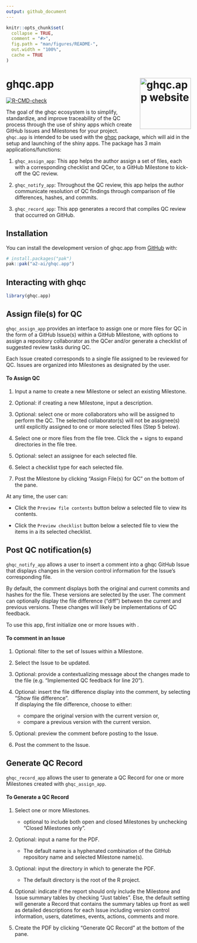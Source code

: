 ```yaml
---
output: github_document
---
```


<!-- README.md is generated from README.Rmd. Please edit that file -->

```r
knitr::opts_chunk$set(
  collapse = TRUE,
  comment = "#>",
  fig.path = "man/figures/README-",
  out.width = "100%",
  cache = TRUE
)
```

# ghqc.app <a href="https://github.com/a2-ai/ghqc.app/"><img src="man/figures/logo.png" align="right" height="139" alt="ghqc.app website" /></a>

<!-- badges: start -->
[![R-CMD-check](https://github.com/A2-ai/ghqc.app/actions/workflows/R-CMD-check.yaml/badge.svg)](https://github.com/A2-ai/ghqc.app/actions/workflows/R-CMD-check.yaml)
<!-- badges: end -->

The goal of the ghqc ecosystem is to simplify, standardize, and improve traceability of the QC process through the use of shiny apps which create GitHub Issues and Milestones for your project. `ghqc.app` is intended to be used with the [ghqc](https://github.com/a2-ai/ghqc) package, which will aid in the setup and launching of the shiny apps. The package has 3 main applications/functions:

1. `ghqc_assign_app`: This app helps the author assign a set of files, each with a corresponding checklist and QCer, to a GitHub Milestone to kick-off the QC review.

2. `ghqc_notify_app`: Throughout the QC review, this app helps the author communicate resolution of QC findings through comparison of file differences, hashes, and commits.

3. `ghqc_record_app`: This app generates a record that compiles QC review that occurred on GitHub.

## Installation

You can install the development version of ghqc.app from [GitHub](https://github.com/) with:

``` r
# install.packages("pak")
pak::pak("a2-ai/ghqc.app")
```

## Interacting with ghqc

``` r 
library(ghqc.app)
```

## Assign file(s) for QC

`ghqc_assign_app` provides an interface to assign one or more files for QC in the form of a GitHub Issue(s) within a GitHub Milestone, with options to assign a repository collaborator as the QCer and/or generate a checklist of suggested review tasks during QC.

Each Issue created corresponds to a single file assigned to be reviewed for QC.
Issues are organized into Milestones as designated by the user.

#### To Assign QC

1) Input a name to create a new Milestone or select an existing Milestone.

2) Optional: if creating a new Milestone, input a description.

3) Optional: select one or more collaborators who will be assigned to perform the QC. The selected collaborator(s) will not be assignee(s) until explicitly assigned to one or more selected files (Step 5 below).

4) Select one or more files from the file tree. Click the + signs to expand directories in the file tree.

5) Optional: select an assignee for each selected file.

6) Select a checklist type for each selected file.

7) Post the Milestone by clicking "Assign File(s) for QC" on the bottom of the pane.

At any time, the user can:

- Click the `Preview file contents` button below a selected file to view its contents.

- Click the `Preview checklist` button below a selected file to view the items in a its selected checklist.

## Post QC notification(s)

`ghqc_notify_app` allows a user to insert a comment into a ghqc GitHub Issue that displays changes
in the version control information for the Issue’s corresponding file. 

By default, the comment displays both the original and current commits and hashes for the file. These versions are selected by the user. 
The comment can optionally display the file difference (“diff”) between the current and previous versions. These changes will likely be implementations of QC feedback.

To use this app, first initialize one or more Issues with \link{ghqc_assign_app}.

#### To comment in an Issue

1) Optional: filter to the set of Issues within a Milestone.

2) Select the Issue to be updated.

3) Optional: provide a contextualizing message about the changes made to the file (e.g. “Implemented QC feedback for line 20”).

4) Optional: insert the file difference display into the comment, by selecting “Show file difference”.\
If displaying the file difference, choose to either:

    - compare the original version with the current version or,
    - compare a previous version with the current version.
     
5) Optional: preview the comment before posting to the Issue.

6) Post the comment to the Issue.

## Generate QC Record

`ghqc_record_app` allows the user to generate a QC Record for one or more Milestones created with `ghqc_assign_app`.

#### To Generate a QC Record

1) Select one or more Milestones.

    - optional to include both open and closed Milestones by unchecking "Closed Milestones only".

2) Optional: input a name for the PDF.

    - The default name is a hyphenated combination of the GitHub repository name and selected Milestone name(s).

3) Optional: input the directory in which to generate the PDF.

    - The default directory is the root of the R project.

4) Optional: indicate if the report should only include the Milestone and Issue summary tables by checking "Just tables".
Else, the default setting will generate a Record that contains the summary tables up front as well as detailed descriptions
for each Issue including version control information, users, datetimes, events, actions, comments and more.

5) Create the PDF by clicking "Generate QC Record" at the bottom of the pane.


